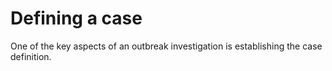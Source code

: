 # Defining a case

One of the key aspects of an outbreak investigation is establishing the case definition.